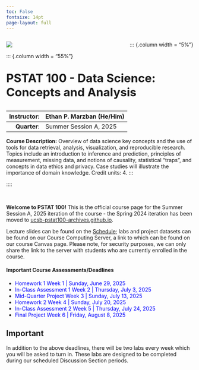 ```yaml
---
toc: False
fontsize: 14pt
page-layout: full
---
```

<style>
.navbar-toggler-icon::before {
  font-family: FontAwesome;
  content: "\f0c9"; /* fa-bars, fa-navicon */
}
</style>

:::: {.columns}

::: {.column width="40%"}
![](Images/Logos_Icons/hex.svg)
:::

::: {.column width = "5%"}
<!-- spacer -->
:::

::: {.column width = "55%"}
<p style="font-size:1.95rem"><b>PSTAT 100 - Data Science: Concepts and Analysis</b></p>

|**Instructor**: | Ethan P. Marzban (He/Him) |
|----:|:----|
|**Quarter**: | Summer Session A, 2025 |

**Course Description:** Overview of data science key concepts and the use of tools for data retrieval, analysis, visualization, and reproducible research. Topics include an introduction to inference and prediction, principles of measurement, missing data, and notions of causality, statistical "traps", and concepts in data ethics and privacy. Case studies will illustrate the importance of domain knowledge. Credit units: 4.
:::

::::

\

**Welcome to PSTAT 100!** This is the official course page for the Summer Session A, 2025 iteration of the course - the Spring 2024 iteration has been moved to [ucsb-pstat100-archives.github.io](https://ucsb-pstat100-archives.github.io).

Lecture slides can be found on the [Schedule](Pages/schedule.qmd); labs and project datasets can be found on our Course Computing Server, a link to which can be found on our course Canvas page. Please note, for security purposes, we can only share the link to the server with students who are currently enrolled in the course.

```{=html}
<head>
<link href="//maxcdn.bootstrapcdn.com/bootstrap/4.1.1/css/bootstrap.min.css" rel="stylesheet" id="bootstrap-css">
<script src="//maxcdn.bootstrapcdn.com/bootstrap/4.1.1/js/bootstrap.min.js"></script>
<script src="//cdnjs.cloudflare.com/ajax/libs/jquery/3.2.1/jquery.min.js"></script>
<!------ Include the above in your HEAD tag ---------->
</head>

<div class="container mt-5 mb-5">
	<div class="row">
		<div class="col-md-10 offset-md-0">
			<h4>Important Course Assessments/Deadlines</h4>
			<ul class="timeline">
				<li>
					<a style="color:blue">Homework 1</a>
					<a style="color:blue" class="float-right">Week 1 | Sunday, June 29, 2025</a>
				</li>
				<li>
					<a style="color:blue">In-Class Assessment 1</a>
					<a style="color:blue" class="float-right">Week 2 | Thursday, July 3, 2025</a>
				</li>
				<li>
					<a style="color:blue">Mid-Quarter Project</a>
					<a style="color:blue" class="float-right">Week 3 | Sunday, July 13, 2025</a>
				</li>
				<li>
					<a style="color:blue">Homework 2</a>
					<a style="color:blue" class="float-right">Week 4 | Sunday, July 20, 2025</a>
				</li>
				<li>
					<a style="color:blue">In-Class Assessment 2</a>
					<a style="color:blue" class="float-right">Week 5 | Thursday, July 24, 2025</a>
				</li>
				<li>
					<a style="color:blue">Final Project</a>
					<a style="color:blue" class="float-right">Week 6 | Friday, August 8, 2025</a>
				</li>
			</ul>
		</div>
	</div>
</div>
```

:::{.callout-important}
## **Important**
In addition to the above deadlines, there will be two labs every week which you will be asked to turn in. These labs are designed to be completed during our scheduled Discussion Section periods.
:::